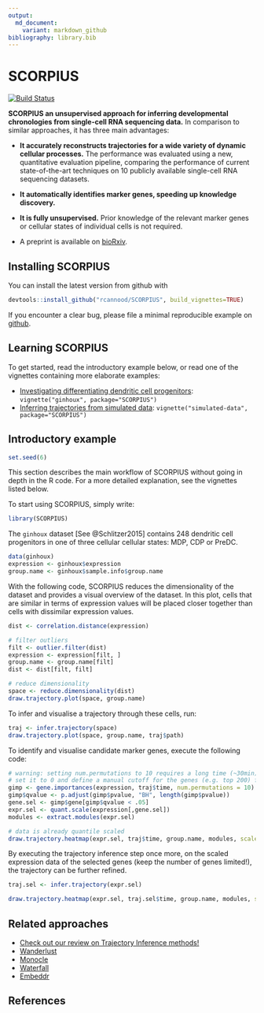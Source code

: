 ```yaml
---
output:
  md_document:
    variant: markdown_github
bibliography: library.bib
---
```


<!-- github markdown built using 
rmarkdown::render("README.Rmd", output_format = "md_document")
-->

# SCORPIUS

[![Build Status](https://travis-ci.org/rcannood/SCORPIUS.png?branch=master)](https://travis-ci.org/rcannood/SCORPIUS)

**SCORPIUS an unsupervised approach for inferring developmental chronologies from single-cell
RNA sequencing data.** In comparison to similar approaches, it has three main advantages:

* **It accurately reconstructs trajectories for a wide variety of dynamic 
  cellular processes.** The performance was evaluated using a new, quantitative 
  evaluation pipeline, comparing the performance of current state-of-the-art techniques
  on 10 publicly available single-cell RNA sequencing datasets. 
  
* **It automatically identifies marker genes, speeding up knowledge discovery.**
  
* **It is fully unsupervised.** Prior knowledge of the relevant marker genes or 
  cellular states of individual cells is not required.
  
* A preprint is available on [bioRxiv](http://biorxiv.org/content/early/2016/10/06/079509).
  
## Installing SCORPIUS

You can install the latest version from github with

```R
devtools::install_github("rcannood/SCORPIUS", build_vignettes=TRUE)
```

<!--
You can install:

* the latest released version from CRAN with

    ```R
    install.packages("SCORPIUS")
    ```

* the latest development version from github with

    ```R
    devtools::install_github("rcannood/SCORPIUS", build_vignettes=TRUE)
    ```
-->

If you encounter a clear bug, please file a minimal reproducible example on [github](https://github.com/rcannood/SCORPIUS/issues). 

## Learning SCORPIUS

To get started, read the introductory example below, or read one of the vignettes containing more elaborate examples:

* [Investigating differentiating dendritic cell progenitors](vignettes/ginhoux.md): `vignette("ginhoux", package="SCORPIUS")`
* [Inferring trajectories from simulated data](vignettes/simulated-data.md): `vignette("simulated-data", package="SCORPIUS")`

## Introductory example

```r
set.seed(6)
```

This section describes the main workflow of SCORPIUS without going in depth in the R code. For a more detailed explanation, see the vignettes listed below.

To start using SCORPIUS, simply write:
```r
library(SCORPIUS)
```


The `ginhoux` dataset [See @Schlitzer2015] contains 248 dendritic cell progenitors in one of three cellular cellular states: MDP, CDP or PreDC.
```r
data(ginhoux)
expression <- ginhoux$expression
group.name <- ginhoux$sample.info$group.name
```


With the following code, SCORPIUS reduces the dimensionality of the dataset and provides a visual overview of the dataset. 
In this plot, cells that are similar in terms of expression values will be placed closer together than cells with dissimilar expression values.

```r
dist <- correlation.distance(expression)

# filter outliers
filt <- outlier.filter(dist)
expression <- expression[filt, ]
group.name <- group.name[filt]
dist <- dist[filt, filt]

# reduce dimensionality
space <- reduce.dimensionality(dist)
draw.trajectory.plot(space, group.name)
```


To infer and visualise a trajectory through these cells, run:
```r
traj <- infer.trajectory(space)
draw.trajectory.plot(space, group.name, traj$path)
```


To identify and visualise candidate marker genes, execute the following code:
```r
# warning: setting num.permutations to 10 requires a long time (~30min) to run!
# set it to 0 and define a manual cutoff for the genes (e.g. top 200) for a much shorter execution time.
gimp <- gene.importances(expression, traj$time, num.permutations = 10) 
gimp$qvalue <- p.adjust(gimp$pvalue, "BH", length(gimp$pvalue))
gene.sel <- gimp$gene[gimp$qvalue < .05]
expr.sel <- quant.scale(expression[,gene.sel])
modules <- extract.modules(expr.sel)

# data is already quantile scaled
draw.trajectory.heatmap(expr.sel, traj$time, group.name, modules, scale.features = F)
```

By executing the trajectory inference step once more, on the scaled expression data of the selected genes
(keep the number of genes limited!), the trajectory can be further refined.
```r
traj.sel <- infer.trajectory(expr.sel)

draw.trajectory.heatmap(expr.sel, traj.sel$time, group.name, modules, scale.features = F)
```

## Related approaches

* [Check out our review on Trajectory Inference methods!](http://onlinelibrary.wiley.com/doi/10.1002/eji.201646347/full)
* [Wanderlust](http://www.c2b2.columbia.edu/danapeerlab/html/wanderlust.html)
* [Monocle](https://bioconductor.org/packages/release/bioc/html/monocle.html)
* [Waterfall](http://dx.doi.org/10.1016/j.stem.2015.07.013)
* [Embeddr](https://github.com/kieranrcampbell/embeddr)


## References
